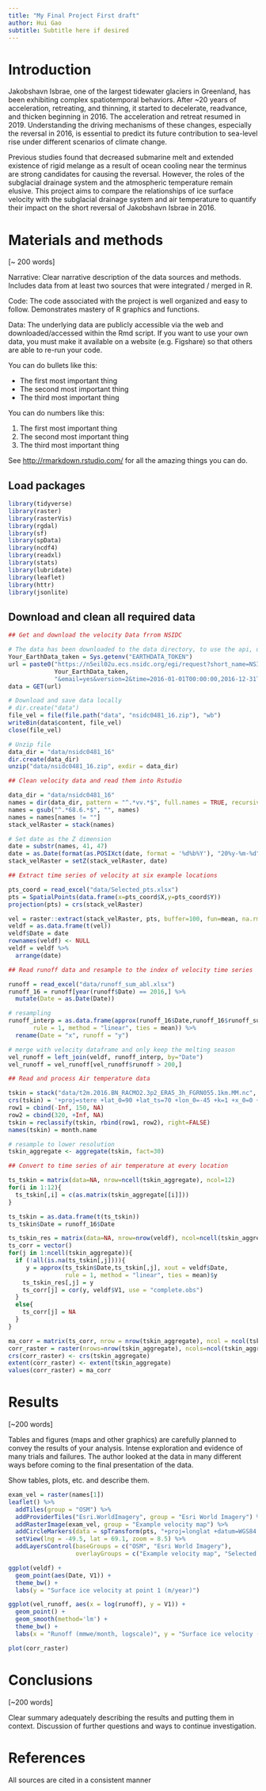 ```yaml
---
title: "My Final Project First draft"
author: Hui Gao
subtitle: Subtitle here if desired
---
```


# Introduction

Jakobshavn Isbrae, one of the largest tidewater glaciers in Greenland, has been exhibiting complex spatiotemporal behaviors. After ~20 years of acceleration, retreating, and thinning, it started to decelerate, readvance, and thicken beginning in 2016. The acceleration and retreat resumed in 2019. Understanding the driving mechanisms of these changes, especially the reversal in 2016, is essential to predict its future contribution to sea-level rise under different scenarios of climate change.

Previous studies found that decreased submarine melt and extended existence of rigid melange as a result of ocean cooling near the terminus are strong candidates for causing the reversal. However, the roles of the subglacial drainage system and the atmospheric temperature remain elusive. This project aims to compare the relationships of ice surface velocity with the subglacial drainage system and air temperature to quantify their impact on the short reversal of Jakobshavn Isbrae in 2016. 

# Materials and methods

[~ 200 words]

Narrative: Clear narrative description of the data sources and methods. Includes data from at least two sources that were integrated / merged in R.

Code: The code associated with the project is well organized and easy to follow. Demonstrates mastery of R graphics and functions.

Data: The underlying data are publicly accessible via the web and downloaded/accessed within the Rmd script. If you want to use your own data, you must make it available on a website (e.g. Figshare) so that others are able to re-run your code.

You can do bullets like this:

* The first most important thing
* The second most important thing
* The third most important thing

You can do numbers like this:

1. The first most important thing
2. The second most important thing
3. The third most important thing

See [http://rmarkdown.rstudio.com/](http://rmarkdown.rstudio.com/) for all the amazing things you can do.

## Load packages
```r
library(tidyverse)
library(raster)
library(rasterVis)
library(rgdal)
library(sf)
library(spData)
library(ncdf4)
library(readxl)
library(stats)
library(lubridate)
library(leaflet)
library(httr)
library(jsonlite)
```

## Download and clean all required data
```r
## Get and download the velocity Data frrom NSIDC

# The data has been downloaded to the data directory, to use the api, use your Your_EarthData_taken that can be aquired at https://nsidc.org/support/how/how-request-earthdata-login-token
Your_EarthData_taken = Sys.getenv("EARTHDATA_TOKEN")
url = paste0("https://n5eil02u.ecs.nsidc.org/egi/request?short_name=NSIDC-0481&token=",
             Your_EarthData_taken,
             "&email=yes&version=2&time=2016-01-01T00:00:00,2016-12-31T00:00:00&bounding_box=-52.5,68.8,-47.5,69.5&agent=NO&INCLUDE_META=N&page_size=200&page_num=1")
data = GET(url)

# Download and save data locally
# dir.create("data")
file_vel = file(file.path("data", "nsidc0481_16.zip"), "wb") 
writeBin(data$content, file_vel)
close(file_vel)

# Unzip file
data_dir = "data/nsidc0481_16"
dir.create(data_dir)
unzip("data/nsidc0481_16.zip", exdir = data_dir)
```

```r
## Clean velocity data and read them into Rstudio

data_dir = "data/nsidc0481_16"
names = dir(data_dir, pattern = "^.*vv.*$", full.names = TRUE, recursive = TRUE, ignore.case = TRUE)
names = gsub("^.*68.6.*$", "", names)
names = names[names != ""]
stack_velRaster = stack(names)

# Set date as the Z dimension
date = substr(names, 41, 47)
date = as.Date(format(as.POSIXct(date, format = '%d%b%Y'), "20%y-%m-%d"))
stack_velRaster = setZ(stack_velRaster, date)
```

```r
## Extract time series of velocity at six example locations

pts_coord = read_excel("data/Selected_pts.xlsx")
pts = SpatialPoints(data.frame(x=pts_coord$X,y=pts_coord$Y))
projection(pts) = crs(stack_velRaster)

vel = raster::extract(stack_velRaster, pts, buffer=100, fun=mean, na.rm=T)
veldf = as.data.frame(t(vel))
veldf$Date = date
rownames(veldf) <- NULL
veldf = veldf %>%
  arrange(date)
```

```r
## Read runoff data and resample to the index of velocity time series

runoff = read_excel("data/runoff_sum_abl.xlsx")
runoff_16 = runoff[year(runoff$Date) == 2016,] %>%
  mutate(Date = as.Date(Date))

# resampling
runoff_interp = as.data.frame(approx(runoff_16$Date,runoff_16$runoff_sum_abl, xout = veldf$Date, 
       rule = 1, method = "linear", ties = mean)) %>%
  rename(Date = "x", runoff = "y")

# merge with velocity dataframe and only keep the melting season
vel_runoff = left_join(veldf, runoff_interp, by="Date")
vel_runoff = vel_runoff[vel_runoff$runoff > 200,]
```

```r
## Read and process Air temperature data

tskin = stack("data/t2m.2016.BN_RACMO2.3p2_ERA5_3h_FGRN055.1km.MM.nc", varname = "t2mcorr")
crs(tskin) = '+proj=stere +lat_0=90 +lat_ts=70 +lon_0=-45 +k=1 +x_0=0 +y_0=0 +datum=WGS84 +units=m +no_defs '
row1 = cbind(-Inf, 150, NA)
row2 = cbind(320, +Inf, NA)
tskin = reclassify(tskin, rbind(row1, row2), right=FALSE)
names(tskin) = month.name

# resample to lower resolution
tskin_aggregate <- aggregate(tskin, fact=30)
```

```r
## Convert to time series of air temperature at every location

ts_tskin = matrix(data=NA, nrow=ncell(tskin_aggregate), ncol=12)
for(i in 1:12){
  ts_tskin[,i] = c(as.matrix(tskin_aggregate[[i]]))
}

ts_tskin = as.data.frame(t(ts_tskin))
ts_tskin$Date = runoff_16$Date

ts_tskin_res = matrix(data=NA, nrow=nrow(veldf), ncol=ncell(tskin_aggregate))
ts_corr = vector()
for(j in 1:ncell(tskin_aggregate)){
  if (!all(is.na(ts_tskin[,j]))){
     y = approx(ts_tskin$Date,ts_tskin[,j], xout = veldf$Date, 
                rule = 1, method = "linear", ties = mean)$y
    ts_tskin_res[,j] = y
    ts_corr[j] = cor(y, veldf$V1, use = "complete.obs")
  }
  else{
    ts_corr[j] = NA
  }
}

ma_corr = matrix(ts_corr, nrow = nrow(tskin_aggregate), ncol = ncol(tskin_aggregate))
corr_raster = raster(nrows=nrow(tskin_aggregate), ncols=ncol(tskin_aggregate))
crs(corr_raster) <- crs(tskin_aggregate)
extent(corr_raster) <- extent(tskin_aggregate)
values(corr_raster) = ma_corr
```

# Results

[~200 words]

Tables and figures (maps and other graphics) are carefully planned to convey the results of your analysis. Intense exploration and evidence of many trials and failures. The author looked at the data in many different ways before coming to the final presentation of the data.

Show tables, plots, etc. and describe them.

```r
exam_vel = raster(names[1])
leaflet() %>% 
  addTiles(group = "OSM") %>%
  addProviderTiles("Esri.WorldImagery", group = "Esri World Imagery") %>%
  addRasterImage(exam_vel, group = "Example velocity map") %>%
  addCircleMarkers(data = spTransform(pts, "+proj=longlat +datum=WGS84 +no_defs"), group = "Selected points") %>%
  setView(lng = -49.5, lat = 69.1, zoom = 8.5) %>%
  addLayersControl(baseGroups = c("OSM", "Esri World Imagery"), 
                   overlayGroups = c("Example velocity map", "Selected points"))
```

```r
ggplot(veldf) +
  geom_point(aes(Date, V1)) +
  theme_bw() +
  labs(y = "Surface ice velocity at point 1 (m/year)")
```

```r
ggplot(vel_runoff, aes(x = log(runoff), y = V1)) +
  geom_point() +
  geom_smooth(method='lm') +
  theme_bw() +
  labs(x = "Runoff (mmwe/month, logscale)", y = "Surface ice velocity (m/year)")
```


```r
plot(corr_raster)
```

# Conclusions

[~200 words]

Clear summary adequately describing the results and putting them in context. Discussion of further questions and ways to continue investigation.

# References

All sources are cited in a consistent manner
